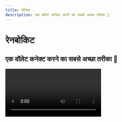 ```yaml
---
title: परिचय
description: एक वॉलेट कनेक्ट करने का सबसे अच्छा तरीका 🌈
---
```


<Announcement
  heading="RainbowKit has migrated to WalletConnect v2"
  subheading="Upgrade your dApp before June 28th to become v2 ready"
  actionTitle="Read the Guide"
  actionUrl="/guides/walletconnect-v2"
/>

# रेनबोकिट

## एक वॉलेट कनेक्ट करने का सबसे अच्छा तरीका 🌈

<Video src="https://rainbowme-res.cloudinary.com/video/upload/v1657717102/rainbowkit/site-assets/rainbowkit-video-final-3_dehldu.mp4" />

रेनबोकिट एक [React](https://reactjs.org/) लाइब्रेरी है जो आपके डैप को वॉलेट कनेक्शन जोड़ने में आसानी प्रदान करती है। यह सहज, प्रतिक्रियाशील और अनुकूलित है।

### विशेषताएं

#### वॉलेट प्रबंधन

आपके डैप के लिए बॉक्स के बाहर वॉलेट प्रबंधन। वॉलेट्स के कनेक्शन और डिस्कनेक्शन को संभालने के अलावा, रेनबोकिट अनेक वॉलेट्स का समर्थन करती है, स्वैप कनेक्शन चेन्स, ईएनएस को पता करती है, बैलेंस दिखाती है और बहुत कुछ!

#### अनुकूलनीय

आप अपनी ब्रांडिंग से मेल खाने के लिए RainbowKit UI को ट्वीक कर सकते हैं। आप कुछ पूर्वनिर्धारित एक्सेंट रंगों और बॉर्डर त्रिज्या कॉन्फ़िगरेशन का चयन कर सकते हैं। अधिक उन्नत उपयोग के मामलों के लिए, आप एक पूरी तरह से कस्टम थीम प्रदान कर सकते हैं, अपना खुद का बटन रेंडर कर सकते हैं, और कुछ विशेषताओं को छोड़ सकते हैं। डार्क मोड शामिल है।

#### उद्योग मानक

अधिकांश उत्पादों के साथ बेहतर अंतर्संचारिता के लिए, हम निर्भर हैं [viem](https://viem.sh) और [wagmi](https://wagmi.sh/) पर - स्थान में सबसे आम रूप से इस्तेमाल किए जाने वाले लाइब्रेरी।

### समुदाय

हमें खुशी हो रही है कि समुदाय RainbowKit को अपना रहा है, मुद्दे उठा रहा है, और प्रतिक्रिया दे रहा है। चाहे यह एक सुविधा का अनुरोध हो, बग रिपोर्ट, या एक प्रोजेक्ट को प्रदर्शित करने के लिए, कृपया शामिल हों!

-   उठायें [issue](https://github.com/rainbow-me/rainbowkit/issues)
-   आगे बढ़ें [Twitter](https://twitter.com/rainbowdotme)
-   अपना साझा करें [feedback](https://github.com/rainbow-me/rainbowkit/discussions/new?category=feedback)
-   इसे आजमाएं [Codesandbox](https://codesandbox.io/p/sandbox/github/rainbow-me/rainbowkit/tree/main/examples/with-next)
